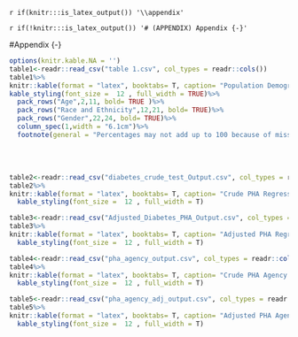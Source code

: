 `r if(knitr:::is_latex_output()) '\\appendix'`

`r if(!knitr:::is_latex_output()) '# (APPENDIX) Appendix {-}'`

<!--
If you feel it necessary to include an appendix, it goes here.
-->

#Appendix {-}

```r
options(knitr.kable.NA = '')
table1<-readr::read_csv("table 1.csv", col_types = readr::cols())
table1%>%
knitr::kable(format = "latex", booktabs= T, caption= "Population Demographics")%>%
kable_styling(font_size =  12 , full_width = TRUE)%>%
  pack_rows("Age",2,11, bold= TRUE )%>%
  pack_rows("Race and Ethnicity",12,21, bold= TRUE)%>%
  pack_rows("Gender",22,24, bold= TRUE)%>%
  column_spec(1,width = "6.1cm")%>%
  footnote(general = "Percentages may not add up to 100 because of missing data")

```


<br />
<br />
```r
table2<-readr::read_csv("diabetes_crude_test_Output.csv", col_types = readr::cols())
table2%>%
knitr::kable(format = "latex", booktabs= T, caption= "Crude PHA Regression Model")%>%
  kable_styling(font_size =  12 , full_width = T)
```

```r
table3<-readr::read_csv("Adjusted_Diabetes_PHA_Output.csv", col_types = readr::cols())
table3%>%
knitr::kable(format = "latex", booktabs= T, caption= "Adjusted PHA Regression Model")%>%
  kable_styling(font_size =  12 , full_width = T)
```

```r
table4<-readr::read_csv("pha_agency_output.csv", col_types = readr::cols())
table4%>%
knitr::kable(format = "latex", booktabs= T, caption= "Crude PHA Agency Regression Model")%>%
  kable_styling(font_size =  12 , full_width = T)
```


```r
table5<-readr::read_csv("pha_agency_adj_output.csv", col_types = readr::cols())
table5%>%
knitr::kable(format = "latex", booktabs= T, caption= "Adjusted PHA Agency Regression Model")%>%
  kable_styling(font_size =  12 , full_width = T)
```
